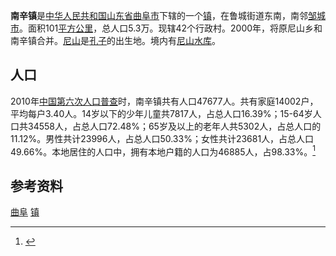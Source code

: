 {{中国乡级行政区
| 行政区全称 = 南辛镇
| 旧称 = 
| 景观照片文件名 = 
| 景观照片描述 = 
| 汉语拼音 = 
| 通用拼音 = 
| 注音符號 = 
| 其它标音类型1 = 
| 其它标音1 = 
| 其它标音类型2 = 
| 其它标音2 = 
| 其它语言类型1 = 
| 其它语言地名1 = 
| 其它语言类型2 = 
| 其它语言地名2 = 
| 上级行政区 = [[山东省|山东省]][[曲阜市|曲阜市]]
| 行政区类别 = [[镇_(中华人民共和国)|镇]]
| 行政区划代码 = 
| 地理坐标 = 
| 总面积 = 101km²
| 户籍人口 = 5.3万
| 户籍人口年份 = 
| 常住人口 = 
| 常住人口年份 = 
| 人口密度 = 
| 领导人职务1 = 
| 领导人姓名1 = 
| 领导人职务2 = 
| 领导人姓名2 = 
| 行政区划 = 42个行政村
| 官方网站 = 
| 政府驻地 = 
| 邮政编码 = 
| 毗邻行政区 = 
| 位置图文件名 = 
| 位置图描述 = 
}}
'''南辛镇'''是[[中华人民共和国|中华人民共和国]][[山东省|山东省]][[曲阜市|曲阜市]]下辖的一个[[镇_(中华人民共和国)|镇]]，在鲁城街道东南，南邻[[邹城市|邹城市]]。面积101[[平方公里|平方公里]]，总人口5.3万。现辖42个行政村。2000年，将原尼山乡和南辛镇合并。[[尼山|尼山]]是[[孔子|孔子]]的出生地。境内有[[尼山水库|尼山水库]]。
== 人口 ==

2010年[[中国第六次人口普查|中国第六次人口普查]]时，南辛镇共有人口47677人。共有家庭14002户，平均每户3.40人。14岁以下的少年儿童共7817人，占总人口16.39%；15-64岁人口共34558人，占总人口72.48%；65岁及以上的老年人共5302人，占总人口的11.12%。男性共计23996人，占总人口50.33%；女性共计23681人，占总人口49.66%。本地居住的人口中，拥有本地户籍的人口为46885人，占98.33%。<ref name="人口普查2010">{{cite book| title =《中国2010年人口普查分乡、镇、街道资料》| author1 =中国国务院人口普查办公室| author2 =中国国家统计局人口就业统计司| year =2010| website =| page =表15 山东省乡、镇、街道人口| format =|}}</ref>
==参考资料==
{{reflist}}

{{山东小作品}}
{{曲阜市行政区划}}

[[Category:济宁行政区划|曲阜]]
[[Category:曲阜市|镇]]